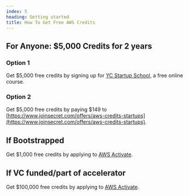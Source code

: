 ```yaml
---
index: 5
heading: Getting started
title: How To Get Free AWS Credits
---
```


## For Anyone: $5,000 Credits for 2 years

### Option 1

Get $5,000 free credits by signing up for [YC Startup School](https://www.startupschool.org/), a free online course.

### Option 2

Get $5,000 free credits by paying $149 to [https://www.joinsecret.com/offers/aws-credits-startups](https://www.joinsecret.com/offers/aws-credits-startups).

## If Bootstrapped

Get $1,000 free credits by applying to [AWS Activate](https://aws.amazon.com/activate).

## If VC funded/part of accelerator

Get $100,000 free credits by applying to [AWS Activate](https://aws.amazon.com/activate).
